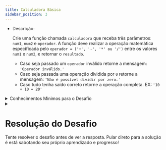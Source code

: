 ```yaml
---
title: Calculadora Básica
sidebar_position: 3
---
```



- Descrição:

  Crie uma função chamada `calculadora` que receba três parâmetros: `num1`, `num2` e `operador`. A função deve realizar a operação matemática especificada pelo `operador = ('+', '-', '*' ou '/')` entre os valores `num1` e `num2`, e retornar o `resultado`.

  - Caso seja passado um `operador` inválido retorne a mensagem: `'Operador inválido.'`
  - Caso seja passada uma operação dividida por `0` retorne a mensagem: `'Não é possível dividir por zero.'`
  - Caso tudo tenha saído correto retorne a operação completa. EX: `'10 + 10 = 20'`
<details>
  <summary>Conhecimentos Mínimos para o Desafio</summary>
  - [Variaveis](/docs/javascript/fundamentos/variaveis)
  - [Tipos de Dados](/docs/javascript/fundamentos/tipos-de-dados)
  - [Operadores](/docs/javascript/fundamentos/operadores)
  - [Estrututas Condicionais](/docs/javascript/fundamentos/estruturas-condicionais)
  - [Manipulação de Dados](/docs/javascript/fundamentos/manipulacao-de-dados)
  - [Funções](/docs/javascript/fundamentos/funcoes)
</details>

<details>
  <summary>
    <h1>Resolução do Desafio</h1>
    Tente resolver o desafio antes de ver a resposta. Pular direto para a solução é está sabotando seu próprio aprendizado e progresso!
  </summary>
  <Example language="js" filename="javascript/desafios/03-calculadora-basica.js" title="calculadora-basica.js"/>
</details>

